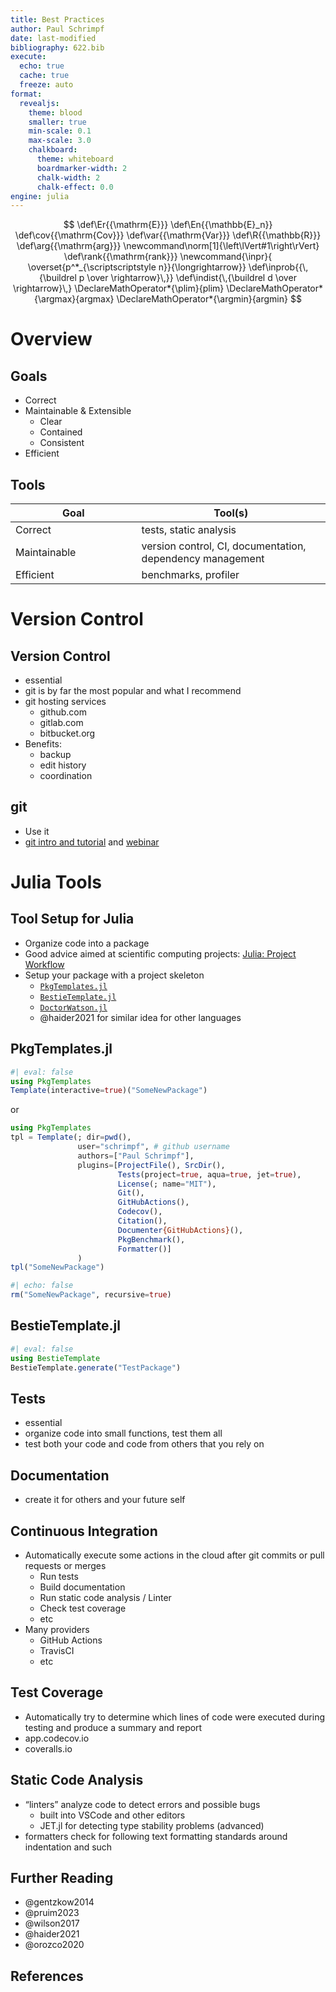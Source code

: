 ```yaml
---
title: Best Practices
author: Paul Schrimpf
date: last-modified
bibliography: 622.bib
execute:
  echo: true
  cache: true
  freeze: auto
format:
  revealjs:
    theme: blood
    smaller: true
    min-scale: 0.1
    max-scale: 3.0
    chalkboard:
      theme: whiteboard
      boardmarker-width: 2
      chalk-width: 2
      chalk-effect: 0.0
engine: julia
---
```


$$
\def\Er{{\mathrm{E}}}
\def\En{{\mathbb{E}_n}}
\def\cov{{\mathrm{Cov}}}
\def\var{{\mathrm{Var}}}
\def\R{{\mathbb{R}}}
\def\arg{{\mathrm{arg}}}
\newcommand\norm[1]{\left\lVert#1\right\rVert}
\def\rank{{\mathrm{rank}}}
\newcommand{\inpr}{ \overset{p^*_{\scriptscriptstyle n}}{\longrightarrow}}
\def\inprob{{\,{\buildrel p \over \rightarrow}\,}}
\def\indist{\,{\buildrel d \over \rightarrow}\,}
\DeclareMathOperator*{\plim}{plim}
\DeclareMathOperator*{\argmax}{argmax}
\DeclareMathOperator*{\argmin}{argmin}
$$

# Overview

## Goals

- Correct
- Maintainable & Extensible
  - Clear
  - Contained
  - Consistent
- Efficient


## Tools

| Goal | Tool(s) |
|------|---------|
|Correct | tests, static analysis |
|Maintainable | version control, CI, documentation, dependency management |
|Efficient | benchmarks, profiler |


# Version Control

## Version Control

- essential
- git is by far the most popular and what I recommend
- git hosting services
  - github.com
  - gitlab.com
  - bitbucket.org
- Benefits:
  - backup
  - edit history
  - coordination

## git

- Use it
- [git intro and tutorial](https://mint.westdri.ca/git/intro_intro) and [webinar](https://www.youtube.com/watch?v=nulmjJq5Fz0)


# Julia Tools

## Tool Setup for Julia

- Organize code into a package
- Good advice aimed at scientific computing projects: [Julia: Project Workflow](https://j-fu.github.io/marginalia/julia/project-workflow/)
- Setup your package with a project skeleton
  - [`PkgTemplates.jl`](https://github.com/JuliaCI/PkgTemplates.jl)
  - [`BestieTemplate.jl`](https://github.com/abelsiqueira/BestieTemplate.jl)
  - [`DoctorWatson.jl`](https://juliadynamics.github.io/DrWatson.jl/stable/)
  - @haider2021 for similar idea for other languages

## PkgTemplates.jl

```julia
#| eval: false
using PkgTemplates
Template(interactive=true)("SomeNewPackage")
```

or

```julia
using PkgTemplates
tpl = Template(; dir=pwd(),
               user="schrimpf", # github username
               authors=["Paul Schrimpf"],
               plugins=[ProjectFile(), SrcDir(),
                        Tests(project=true, aqua=true, jet=true),
                        License(; name="MIT"),
                        Git(),
                        GitHubActions(),
                        Codecov(),
                        Citation(),
                        Documenter{GitHubActions}(),
                        PkgBenchmark(),
                        Formatter()]
               )
tpl("SomeNewPackage")
```

```julia
#| echo: false
rm("SomeNewPackage", recursive=true)
```

## BestieTemplate.jl

```julia
#| eval: false
using BestieTemplate
BestieTemplate.generate("TestPackage")
```

## Tests

- essential
- organize code into small functions, test them all
- test both your code and code from others that you rely on

## Documentation

- create it for others and your future self

## Continuous Integration

- Automatically execute some actions in the cloud after git commits or pull requests or merges
  - Run tests
  - Build documentation
  - Run static code analysis / Linter
  - Check test coverage
  - etc
- Many providers
  - GitHub Actions
  - TravisCI
  - etc

## Test Coverage

- Automatically try to determine which lines of code were executed during testing and produce a summary and report
- app.codecov.io
- coveralls.io

## Static Code Analysis

- "linters" analyze code to detect errors and possible bugs
  - built into VSCode and other editors
  - JET.jl for detecting type stability problems (advanced)
- formatters check for following text formatting standards around indentation and such


## Further Reading

- @gentzkow2014
- @pruim2023
- @wilson2017
- @haider2021
- @orozco2020


## References
